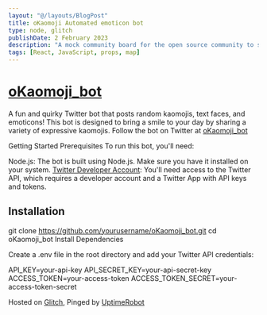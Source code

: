 ```yaml
---
layout: "@/layouts/BlogPost"
title: oKaomoji Automated emoticon bot
type: node, glitch
publishDate: 2 February 2023
description: "A mock community board for the open source community to share their projects and ideas."
tags: [React, JavaScript, props, map]
---
```



# [oKaomoji_bot](https://x.com/oKaomoji_npc)

A fun and quirky Twitter bot that posts random kaomojis, text faces, and emoticons! This bot is designed to bring a smile to your day by sharing a variety of expressive kaomojis. Follow the bot on Twitter at [oKaomoji_bot](https://x.com/oKaomoji_npc)

Getting Started
Prerequisites
To run this bot, you'll need:

Node.js: The bot is built using Node.js. Make sure you have it installed on your system.
[Twitter Developer Account](https://developer.x.com/): You'll need access to the Twitter API, which requires a developer account and a Twitter App with API keys and tokens.

## Installation

git clone https://github.com/yourusername/oKaomoji_bot.git
cd oKaomoji_bot
Install Dependencies

Create a .env file in the root directory and add your Twitter API credentials:

API_KEY=your-api-key
API_SECRET_KEY=your-api-secret-key
ACCESS_TOKEN=your-access-token
ACCESS_TOKEN_SECRET=your-access-token-secret


Hosted on [Glitch](https://glitch.com/), Pinged by [UptimeRobot](https://uptimerobot.com/)



